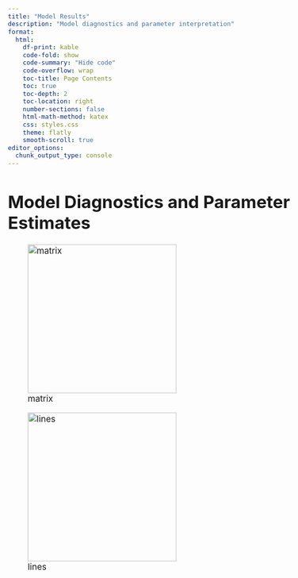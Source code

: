 ```yaml
---
title: "Model Results"
description: "Model diagnostics and parameter interpretation"
format:
  html:
    df-print: kable
    code-fold: show
    code-summary: "Hide code"
    code-overflow: wrap
    toc-title: Page Contents
    toc: true
    toc-depth: 2
    toc-location: right
    number-sections: false
    html-math-method: katex
    css: styles.css
    theme: flatly
    smooth-scroll: true
editor_options: 
  chunk_output_type: console
---
```


```{=html}
<style type="text/css">

body, td {
   font-size: 13pt;
}
code.r{
  font-size: 9pt;
}
pre {
  font-size: 11pt
}
</style>
```

# Model Diagnostics and Parameter Estimates 


![matrix]([images/matrix.png](https://github.com/JMHumphreys/flusion/blob/main/images/matrix.png)){width=300}



![lines]([images/lines.png](https://github.com/JMHumphreys/flusion/blob/main/images/lines.png)){width=300}
